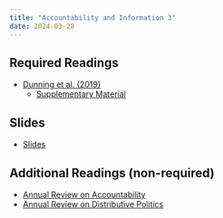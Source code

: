 ```yaml
---
title: "Accountability and Information 3"
date: 2024-03-28
---
```



## Required Readings

- [Dunning et al. (2019)](/files/2019_Science_PE_voter_information_campaigns.pdf)
  + [Supplementary Material](/files/aaw2612_sm.pdf)

## Slides

- [Slides](/slides/19-accountability3.html)


## Additional Readings (non-required)

- [Annual Review on Accountability](/files/arps_accountability.pdf)
- [Annual Review on Distributive Politics](/files/arps_distributive.pdf)
